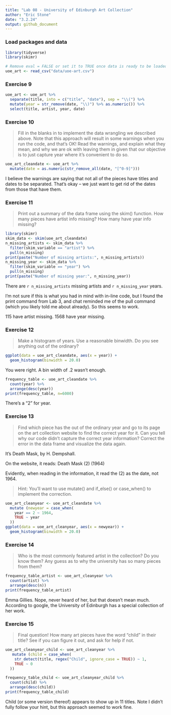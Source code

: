 ```yaml
---
title: "Lab 08 - University of Edinburgh Art Collection"
author: "Eric Stone"
date: "3.2.24"
output: github_document
---
```


### Load packages and data

```r
library(tidyverse) 
library(skimr)
```

```r
# Remove eval = FALSE or set it to TRUE once data is ready to be loaded
uoe_art <- read_csv("data/uoe-art.csv")
```

### Exercise 9

```r
uoe_art <- uoe_art %>%
  separate(title, into = c("title", "date"), sep = "\\(") %>%
  mutate(year = str_remove(date, "\\)") %>% as.numeric()) %>%
  select(title, artist, year, date)
```

### Exercise 10

> Fill in the blanks in to implement the data wrangling we described above. Note that this approach will result in some warnings when you run the code, and that’s OK! Read the warnings, and explain what they mean, and why we are ok with leaving them in given that our objective is to just capture year where it’s convenient to do so.


```r
uoe_art_cleandate <- uoe_art %>%
  mutate(date = as.numeric(str_remove_all(date, "[^0-9]")))
```

I believe the warnings are saying that not all of the pieces have titles and dates to be separated. That's okay -- we just want to get rid of the dates from those that have them.

### Exercise 11

> Print out a summary of the data frame using the skim() function. How many pieces have artist info missing? How many have year info missing?

```r
library(skimr)
skim_data <- skim(uoe_art_cleandate)
n_missing_artists <- skim_data %>% 
  filter(skim_variable == "artist") %>% 
  pull(n_missing)
print(paste("Number of missing artists:", n_missing_artists))
n_missing_year <- skim_data %>% 
  filter(skim_variable == "year") %>% 
  pull(n_missing)
print(paste("Number of missing year:", n_missing_year))
```

There are `r n_missing_artists` missing artists and `r n_missing_year` years.

I'm not sure if this is what you had in mind with in-line code, but I found the print command from Lab 3, and chat reminded me of the pull command (which you likely told me about already). So this seems to work.  


115 have artist missing. 
1568 have year missing.

### Exercise 12

> Make a histogram of years. Use a reasonable binwidth. Do you see anything out of the ordinary?

```r
ggplot(data = uoe_art_cleandate, aes(x = year)) +
  geom_histogram(binwidth = 20.0)
```

You were right. A bin width of .2 wasn't enough. 

```r
frequency_table <- uoe_art_cleandate %>%
  count(year) %>%
  arrange(desc(year))
print(frequency_table, n=6000)
```

 There's a "2" for year.

### Exercise 13

> Find which piece has the out of the ordinary year and go to its page on the art collection website to find the correct year for it. Can you tell why our code didn’t capture the correct year information? Correct the error in the data frame and visualize the data again.

It's Death Mask, by H. Dempshall.

On the website, it reads: Death Mask (2) (1964) 

Evidently, when reading in the information, it read the (2) as the date, not 1964.


> Hint: You’ll want to use mutate() and if_else() or case_when() to implement the correction.


```r
uoe_art_cleanyear <- uoe_art_cleandate %>%
  mutate (newyear = case_when(
    year == 2 ~ 1964,
    TRUE ~ year 
  )) 
ggplot(data = uoe_art_cleanyear, aes(x = newyear)) +
  geom_histogram(binwidth = 20.0)
``` 


### Exercise 14

> Who is the most commonly featured artist in the collection? Do you know them? Any guess as to why the university has so many pieces from them?


```r
frequency_table_artist <- uoe_art_cleanyear %>%
  count(artist) %>%
  arrange(desc(n))
print(frequency_table_artist)
```

Emma Gillies. Nope, never heard of her, but that doesn't mean much. According to google, the University of Edinburgh has a special collection of her work. 

### Exercise 15

> Final question! How many art pieces have the word “child” in their title? See if you can figure it out, and ask for help if not.

```r
uoe_art_cleanyear_child <- uoe_art_cleanyear %>%
   mutate (child = case_when(
    str_detect(title, regex("Child", ignore_case = TRUE)) ~ 1,
    TRUE ~ 0 
  )) 
```

```r
frequency_table_child <- uoe_art_cleanyear_child %>%
  count(child) %>%
  arrange(desc(child))
print(frequency_table_child)
```

Child (or some version thereof) appears to show up in 11 titles. Note I didn't fully follow your hint, but this approach seemed to work fine. 



